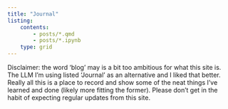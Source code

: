 ```yaml
---
title: "Journal"
listing:
    contents:
        - posts/*.qmd
        - posts/*.ipynb
    type: grid
---
```


Disclaimer: the word 'blog' may is a bit too ambitious for what this site is. The LLM I'm using listed 'Journal' as an alternative and I liked that better. Really all this is a place to record and show some of the neat things I've learned and done (likely more fitting the former). Please don't get in the habit of expecting regular updates from this site. 
